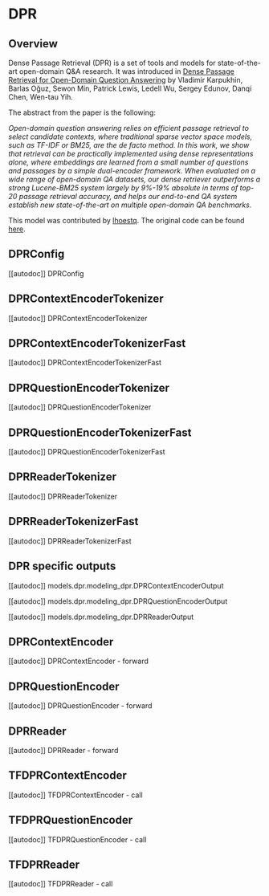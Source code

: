 <!--Copyright 2020 The HuggingFace Team. All rights reserved.

Licensed under the Apache License, Version 2.0 (the "License"); you may not use this file except in compliance with
the License. You may obtain a copy of the License at

http://www.apache.org/licenses/LICENSE-2.0

Unless required by applicable law or agreed to in writing, software distributed under the License is distributed on
an "AS IS" BASIS, WITHOUT WARRANTIES OR CONDITIONS OF ANY KIND, either express or implied. See the License for the
specific language governing permissions and limitations under the License.
-->

# DPR

## Overview

Dense Passage Retrieval (DPR) is a set of tools and models for state-of-the-art open-domain Q&A research. It was
introduced in [Dense Passage Retrieval for Open-Domain Question Answering](https://arxiv.org/abs/2004.04906) by
Vladimir Karpukhin, Barlas Oğuz, Sewon Min, Patrick Lewis, Ledell Wu, Sergey Edunov, Danqi Chen, Wen-tau Yih.

The abstract from the paper is the following:

*Open-domain question answering relies on efficient passage retrieval to select candidate contexts, where traditional
sparse vector space models, such as TF-IDF or BM25, are the de facto method. In this work, we show that retrieval can
be practically implemented using dense representations alone, where embeddings are learned from a small number of
questions and passages by a simple dual-encoder framework. When evaluated on a wide range of open-domain QA datasets,
our dense retriever outperforms a strong Lucene-BM25 system largely by 9%-19% absolute in terms of top-20 passage
retrieval accuracy, and helps our end-to-end QA system establish new state-of-the-art on multiple open-domain QA
benchmarks.*

This model was contributed by [lhoestq](https://huggingface.co/lhoestq). The original code can be found [here](https://github.com/facebookresearch/DPR).


## DPRConfig

[[autodoc]] DPRConfig

## DPRContextEncoderTokenizer

[[autodoc]] DPRContextEncoderTokenizer

## DPRContextEncoderTokenizerFast

[[autodoc]] DPRContextEncoderTokenizerFast

## DPRQuestionEncoderTokenizer

[[autodoc]] DPRQuestionEncoderTokenizer

## DPRQuestionEncoderTokenizerFast

[[autodoc]] DPRQuestionEncoderTokenizerFast

## DPRReaderTokenizer

[[autodoc]] DPRReaderTokenizer

## DPRReaderTokenizerFast

[[autodoc]] DPRReaderTokenizerFast

## DPR specific outputs

[[autodoc]] models.dpr.modeling_dpr.DPRContextEncoderOutput

[[autodoc]] models.dpr.modeling_dpr.DPRQuestionEncoderOutput

[[autodoc]] models.dpr.modeling_dpr.DPRReaderOutput

## DPRContextEncoder

[[autodoc]] DPRContextEncoder
    - forward

## DPRQuestionEncoder

[[autodoc]] DPRQuestionEncoder
    - forward

## DPRReader

[[autodoc]] DPRReader
    - forward

## TFDPRContextEncoder

[[autodoc]] TFDPRContextEncoder
    - call

## TFDPRQuestionEncoder

[[autodoc]] TFDPRQuestionEncoder
    - call

## TFDPRReader

[[autodoc]] TFDPRReader
    - call
